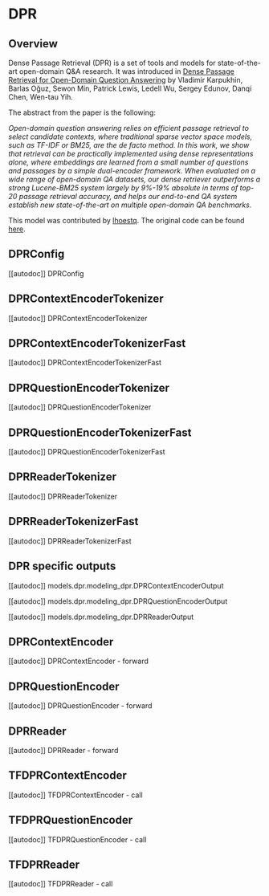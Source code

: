 <!--Copyright 2020 The HuggingFace Team. All rights reserved.

Licensed under the Apache License, Version 2.0 (the "License"); you may not use this file except in compliance with
the License. You may obtain a copy of the License at

http://www.apache.org/licenses/LICENSE-2.0

Unless required by applicable law or agreed to in writing, software distributed under the License is distributed on
an "AS IS" BASIS, WITHOUT WARRANTIES OR CONDITIONS OF ANY KIND, either express or implied. See the License for the
specific language governing permissions and limitations under the License.
-->

# DPR

## Overview

Dense Passage Retrieval (DPR) is a set of tools and models for state-of-the-art open-domain Q&A research. It was
introduced in [Dense Passage Retrieval for Open-Domain Question Answering](https://arxiv.org/abs/2004.04906) by
Vladimir Karpukhin, Barlas Oğuz, Sewon Min, Patrick Lewis, Ledell Wu, Sergey Edunov, Danqi Chen, Wen-tau Yih.

The abstract from the paper is the following:

*Open-domain question answering relies on efficient passage retrieval to select candidate contexts, where traditional
sparse vector space models, such as TF-IDF or BM25, are the de facto method. In this work, we show that retrieval can
be practically implemented using dense representations alone, where embeddings are learned from a small number of
questions and passages by a simple dual-encoder framework. When evaluated on a wide range of open-domain QA datasets,
our dense retriever outperforms a strong Lucene-BM25 system largely by 9%-19% absolute in terms of top-20 passage
retrieval accuracy, and helps our end-to-end QA system establish new state-of-the-art on multiple open-domain QA
benchmarks.*

This model was contributed by [lhoestq](https://huggingface.co/lhoestq). The original code can be found [here](https://github.com/facebookresearch/DPR).


## DPRConfig

[[autodoc]] DPRConfig

## DPRContextEncoderTokenizer

[[autodoc]] DPRContextEncoderTokenizer

## DPRContextEncoderTokenizerFast

[[autodoc]] DPRContextEncoderTokenizerFast

## DPRQuestionEncoderTokenizer

[[autodoc]] DPRQuestionEncoderTokenizer

## DPRQuestionEncoderTokenizerFast

[[autodoc]] DPRQuestionEncoderTokenizerFast

## DPRReaderTokenizer

[[autodoc]] DPRReaderTokenizer

## DPRReaderTokenizerFast

[[autodoc]] DPRReaderTokenizerFast

## DPR specific outputs

[[autodoc]] models.dpr.modeling_dpr.DPRContextEncoderOutput

[[autodoc]] models.dpr.modeling_dpr.DPRQuestionEncoderOutput

[[autodoc]] models.dpr.modeling_dpr.DPRReaderOutput

## DPRContextEncoder

[[autodoc]] DPRContextEncoder
    - forward

## DPRQuestionEncoder

[[autodoc]] DPRQuestionEncoder
    - forward

## DPRReader

[[autodoc]] DPRReader
    - forward

## TFDPRContextEncoder

[[autodoc]] TFDPRContextEncoder
    - call

## TFDPRQuestionEncoder

[[autodoc]] TFDPRQuestionEncoder
    - call

## TFDPRReader

[[autodoc]] TFDPRReader
    - call
